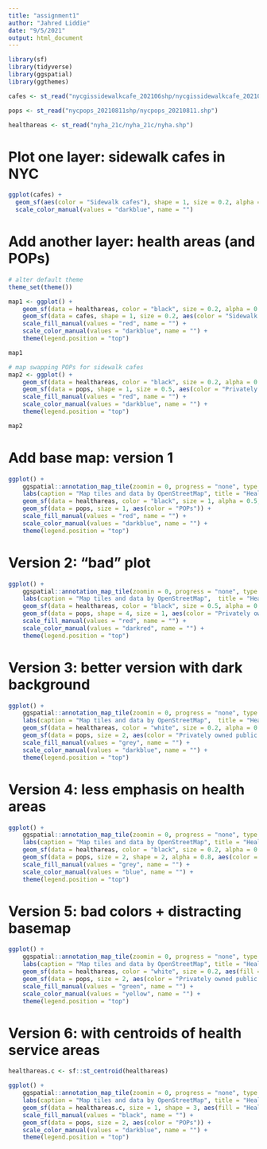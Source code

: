 ```yaml
---
title: "assignment1"
author: "Jahred Liddie"
date: "9/5/2021"
output: html_document
---
```


```r
library(sf)
library(tidyverse)
library(ggspatial)
library(ggthemes)

cafes <- st_read("nycgissidewalkcafe_202106shp/nycgissidewalkcafe_202106shp/nysidewalkcafe.shp")

pops <- st_read("nycpops_20210811shp/nycpops_20210811.shp")

healthareas <- st_read("nyha_21c/nyha_21c/nyha.shp")
```

# Plot one layer: sidewalk cafes in NYC
```r
ggplot(cafes) +
  geom_sf(aes(color = "Sidewalk cafes"), shape = 1, size = 0.2, alpha = 0.2) +
  scale_color_manual(values = "darkblue", name = "")
```

# Add another layer: health areas (and POPs)
```r
# alter default theme
theme_set(theme())

map1 <- ggplot() +
    geom_sf(data = healthareas, color = "black", size = 0.2, alpha = 0.5, aes(fill = "Health Center Areas")) +
    geom_sf(data = cafes, shape = 1, size = 0.2, aes(color = "Sidewalk cafes")) +
    scale_fill_manual(values = "red", name = "") +
    scale_color_manual(values = "darkblue", name = "") +
    theme(legend.position = "top")

map1

# map swapping POPs for sidewalk cafes
map2 <- ggplot() +
    geom_sf(data = healthareas, color = "black", size = 0.2, alpha = 0.5, aes(fill = "Health Center Areas")) +
    geom_sf(data = pops, shape = 1, size = 0.5, aes(color = "Privately owned public spaces")) +
    scale_fill_manual(values = "red", name = "") +
    scale_color_manual(values = "darkblue", name = "") +
    theme(legend.position = "top")

map2
```

# Add base map: version 1
```r

ggplot() +
    ggspatial::annotation_map_tile(zoomin = 0, progress = "none", type = "hotstyle") +
    labs(caption = "Map tiles and data by OpenStreetMap", title = "Health areas and POPs") +
    geom_sf(data = healthareas, color = "black", size = 1, alpha = 0.5, aes(fill = "Health Center Areas")) +
    geom_sf(data = pops, size = 1, aes(color = "POPs")) +
    scale_fill_manual(values = "red", name = "") +
    scale_color_manual(values = "darkblue", name = "") +
    theme(legend.position = "top")

```

# Version 2: "bad" plot
```r

ggplot() +
    ggspatial::annotation_map_tile(zoomin = 0, progress = "none", type = "cartodark") +
    labs(caption = "Map tiles and data by OpenStreetMap",  title = "Health areas and POPs") +
    geom_sf(data = healthareas, color = "black", size = 0.5, alpha = 0.5, aes(fill = "Health Center Areas")) +
    geom_sf(data = pops, shape = 4, size = 1, aes(color = "Privately owned public spaces")) +
    scale_fill_manual(values = "red", name = "") +
    scale_color_manual(values = "darkred", name = "") +
    theme(legend.position = "top")
```

# Version 3: better version with dark background
```r

ggplot() +
    ggspatial::annotation_map_tile(zoomin = 0, progress = "none", type = "cartodark") +
    labs(caption = "Map tiles and data by OpenStreetMap",  title = "Health areas and POPs") +
    geom_sf(data = healthareas, color = "white", size = 0.2, alpha = 0.5, aes(fill = "Health Center Areas")) +
    geom_sf(data = pops, size = 2, aes(color = "Privately owned public spaces")) +
    scale_fill_manual(values = "grey", name = "") +
    scale_color_manual(values = "darkblue", name = "") +
    theme(legend.position = "top")
```

# Version 4: less emphasis on health areas
```r

ggplot() +
    ggspatial::annotation_map_tile(zoomin = 0, progress = "none", type = "cartolight") +
    labs(caption = "Map tiles and data by OpenStreetMap", title = "Health areas and POPs") +
    geom_sf(data = healthareas, color = "black", size = 0.2, alpha = 0.2, aes(fill = "Health Center Areas")) +
    geom_sf(data = pops, size = 2, shape = 2, alpha = 0.8, aes(color = "Privately owned public spaces")) +
    scale_fill_manual(values = "grey", name = "") +
    scale_color_manual(values = "blue", name = "") +
    theme(legend.position = "top")

```

# Version 5: bad colors + distracting basemap
```r
ggplot() +
    ggspatial::annotation_map_tile(zoomin = 0, progress = "none", type = "stamenwatercolor") +
    labs(caption = "Map tiles and data by OpenStreetMap", title = "Health areas and POPs") +
    geom_sf(data = healthareas, color = "white", size = 0.2, aes(fill = "Health Center Areas")) +
    geom_sf(data = pops, size = 2, aes(color = "Privately owned public spaces")) +
    scale_fill_manual(values = "green", name = "") +
    scale_color_manual(values = "yellow", name = "") +
    theme(legend.position = "top")

```

# Version 6: with centroids of health service areas
```r
healthareas.c <- sf::st_centroid(healthareas)

ggplot() +
    ggspatial::annotation_map_tile(zoomin = 0, progress = "none", type = "hotstyle") +
    labs(caption = "Map tiles and data by OpenStreetMap", title = "Health areas and POPs") +
    geom_sf(data = healthareas.c, size = 1, shape = 3, aes(fill = "Health Center Areas")) +
    scale_fill_manual(values = "black", name = "") +  
    geom_sf(data = pops, size = 2, aes(color = "POPs")) +
    scale_color_manual(values = "darkblue", name = "") +
    theme(legend.position = "top")

```
